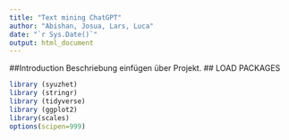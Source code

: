 ```yaml
---
title: "Text mining ChatGPT"
author: "Abishan, Josua, Lars, Luca"
date: "`r Sys.Date()`"
output: html_document
---
```


##Introduction
Beschriebung einfügen über Projekt.
## LOAD PACKAGES
```R
library (syuzhet)
library (stringr)
library (tidyverse)
library (ggplot2)
library(scales)
options(scipen=999)
```
